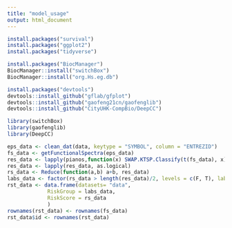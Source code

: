 ---
title: "model_usage"
output: html_document
---

```{r}
install.packages("survival")
install.packages("ggplot2")
install.packages("tidyverse")

install.packages("BiocManager")
BiocManager::install("switchBox")
BiocManager::install("org.Hs.eg.db")

install.packages("devtools")
devtools::install_github("gflab/gfplot")
devtools::install_github("gaofeng21cn/gaofenglib")
devtools::install_github("CityUHK-CompBio/DeepCC")

library(switchBox)
library(gaofenglib)
library(DeepCC)
```

```{r}
eps_data <- clean_dat(data, keytype = "SYMBOL", column = "ENTREZID")
fs_data <- getFunctionalSpectra(eps_data)
res_data <- lapply(pianos,function(x) SWAP.KTSP.Classify(t(fs_data), x))
res_data <- lapply(res_data, as.logical)
rs_data <- Reduce(function(a,b) a+b, res_data)
labs_data <- factor(rs_data > length(res_data)/2, levels = c(F, T), labels = c("Low Risk", "High Risk"))
rst_data <- data.frame(datasets= "data",
             RiskGroup = labs_data,
             RiskScore = rs_data
             )
rownames(rst_data) <- rownames(fs_data)
rst_data$id <- rownames(rst_data)
```

